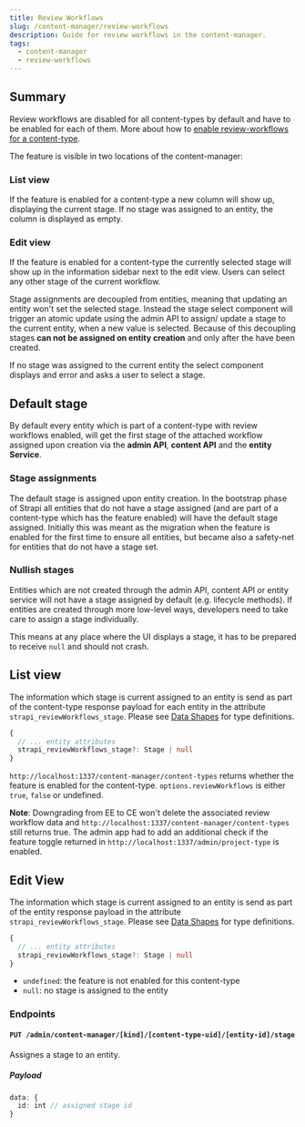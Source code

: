 ```yaml
---
title: Review Workflows
slug: /content-manager/review-workflows
description: Guide for review workflows in the content-manager.
tags:
  - content-manager
  - review-workflows
---
```


## Summary

Review workflows are disabled for all content-types by default and have to be enabled for each of them. More about how to [enable review-workflows for a content-type](/content-type-builder/review-workflows).

The feature is visible in two locations of the content-manager:

### List view

If the feature is enabled for a content-type a new column will show up, displaying the current stage. If no stage was assigned to an entity,
the column is displayed as empty.

### Edit view

If the feature is enabled for a content-type the currently selected stage will show up in the information sidebar next to the edit view. Users
can select any other stage of the current workflow.

Stage assignments are decoupled from entities, meaning that updating an entity won't set the selected stage. Instead the stage select
component will trigger an atomic update using the admin API to assign/ update a stage to the current entity, when a new value is selected.
Because of this decoupling stages **can not be assigned on entity creation** and only after the have been created.

If no stage was assigned to the current entity the select component displays and error and asks a user to select a stage.

## Default stage

By default every entity which is part of a content-type with review workflows enabled, will get the first stage of the attached workflow
assigned upon creation via the **admin API**, **content API** and the **entity Service**.

### Stage assignments

The default stage is assigned upon entity creation. In the bootstrap phase of Strapi all entities that do not have a stage assigned
(and are part of a content-type which has the feature enabled) will have the default stage assigned. Initially this was meant as the
migration when the feature is enabled for the first time to ensure all entities, but became also a safety-net for entities
that do not have a stage set.

### Nullish stages

Entities which are not created through the admin API, content API or entity service will not have a stage assigned by default (e.g. lifecycle methods).
If entities are created through more low-level ways, developers need to take care to assign a stage individually.

This means at any place where the UI displays a stage, it has to be prepared to receive `null` and should not crash.

## List view

The information which stage is current assigned to an entity is send as part of the content-type response payload for each entity in the attribute `strapi_reviewWorkflows_stage`.
Please see [Data Shapes](/settings/review-workflows#data-shapes) for type definitions.

```ts
{
  // ... entity attributes
  strapi_reviewWorkflows_stage?: Stage | null
}
```

`http://localhost:1337/content-manager/content-types` returns whether the feature is enabled for the content-type. `options.reviewWorkflows` is either `true`, `false` or undefined.

**Note**: Downgrading from EE to CE won't delete the associated review workflow data and `http://localhost:1337/content-manager/content-types` still returns true. The admin app had to
add an additional check if the feature toggle returned in `http://localhost:1337/admin/project-type` is enabled.

## Edit View

The information which stage is current assigned to an entity is send as part of the entity response payload in the attribute `strapi_reviewWorkflows_stage`.
Please see [Data Shapes](/settings/review-workflows#data-shapes) for type definitions.

```ts
{
  // ... entity attributes
  strapi_reviewWorkflows_stage?: Stage | null
}
```

- `undefined`: the feature is not enabled for this content-type
- `null`: no stage is assigned to the entity

### Endpoints

#### `PUT /admin/content-manager/[kind]/[content-type-uid]/[entity-id]/stage`

Assignes a stage to an entity.

##### Payload

```ts
data: {
  id: int // assigned stage id
}
```
